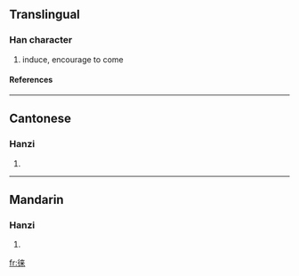 {{see|徠}}

==Translingual==
===Han character===
{{Han char|rn=60|rad=彳|as=07|sn=10|four=|canj=竹人木廿 (HODT)}}
# induce, encourage to come
====References====
{{Han ref|kx=0367.271|hdz=20824.050|uh=5F95|ud=24469}}
----
==Cantonese==
===Hanzi===
{{yue-hanzi|jyut=|y=loi4}}
# {{defn|Cantonese}}
----
==Mandarin==
===Hanzi===
{{cmn-hanzi|tra=徠|pin=[[lái]] ([[lai2]])|wg=lai<sup>2</sup>}}
# {{defn|Mandarin}}

[[fr:徕]]